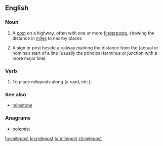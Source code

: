 ==English==

===Noun===
{{en-noun}}

# A [[post]] on a highway, often with one or more [[fingerpost]]s, showing the distance in [[mile]]s to nearby places
# {{context|rail transport|lang=en}} A sign or post beside a railway marking the distance from the (actual or nominal) start of a line (usually the principal terminus or junction with a more major line)

===Verb===
{{en-verb}}

# To place mileposts along (a road, etc.).

===See also===
* [[milestone]]

===Anagrams===
* [[polemist#English|polemist]]

[[hy:milepost]]
[[kn:milepost]]
[[ta:milepost]]
[[zh:milepost]]